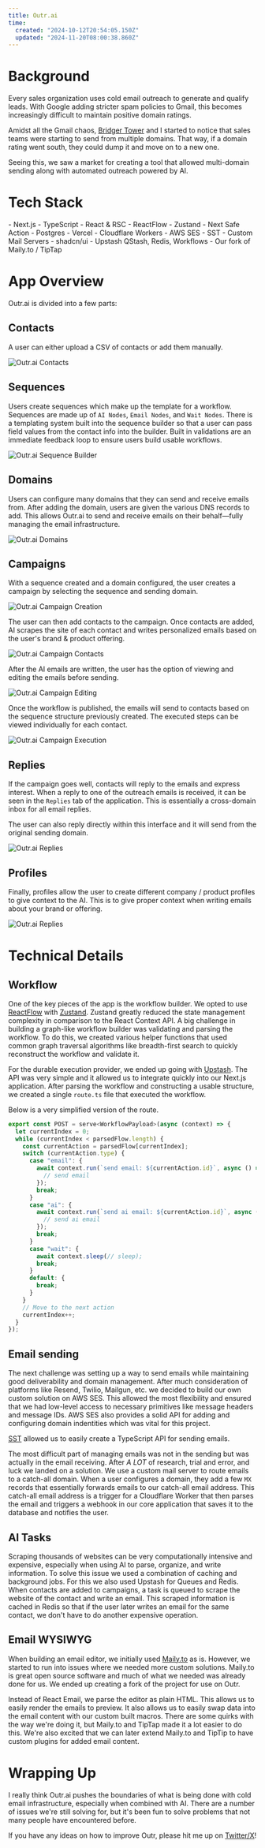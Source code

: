 ```yaml
---
title: Outr.ai
time:
  created: "2024-10-12T20:54:05.150Z"
  updated: "2024-11-20T08:00:38.860Z"
---
```


# Background

Every sales organization uses cold email outreach to generate and qualify leads. With Google adding stricter spam policies to Gmail, this becomes increasingly difficult to maintain positive domain ratings. 

Amidst all the Gmail chaos, [Bridger Tower](https://bridger.to) and I started to notice that sales teams were starting to send from multiple domains. That way, if a domain rating went south, they could dump it and move on to a new one.

Seeing this, we saw a market for creating a tool that allowed multi-domain sending along with automated outreach powered by AI.

# Tech Stack

<Preview codeblock>
  - Next.js
  - TypeScript
  - React & RSC
  - ReactFlow
  - Zustand
  - Next Safe Action
  - Postgres
  - Vercel
  - Cloudflare Workers
  - AWS SES
  - SST
  - Custom Mail Servers
  - shadcn/ui
  - Upstash QStash, Redis, Workflows
  - Our fork of Maily.to / TipTap
</Preview>

# App Overview

Outr.ai is divided into a few parts:

## Contacts

A user can either upload a CSV of contacts or add them manually. 

<Image alt="Outr.ai Contacts" src="https://cameron-portfolio.s3.us-west-2.amazonaws.com/outr/contacts.png" />

## Sequences

Users create sequences which make up the template for a workflow. Sequences are made up of `AI Nodes`, `Email Nodes`, and `Wait Nodes`. There is a templating system built into the sequence builder so that a user can pass field values from the contact info into the builder. Built in validations are an immediate feedback loop to ensure users build usable workflows. 

<Image alt="Outr.ai Sequence Builder" src="https://cameron-portfolio.s3.us-west-2.amazonaws.com/outr/sequence-builder.png"/>

## Domains

Users can configure many domains that they can send and receive emails from. After adding the domain, users are given the various DNS records to add. This allows Outr.ai to send and receive emails on their behalf—fully managing the email infrastructure.

<Image alt="Outr.ai Domains" src="https://cameron-portfolio.s3.us-west-2.amazonaws.com/outr/domains.png" />

## Campaigns

With a sequence created and a domain configured, the user creates a campaign by selecting the sequence and sending domain.

<Image alt="Outr.ai Campaign Creation" src="https://cameron-portfolio.s3.us-west-2.amazonaws.com/outr/campaign-1.png" />

The user can then add contacts to the campaign. Once contacts are added, AI scrapes the site of each contact and writes personalized emails based on the user's brand & product offering.

<Image alt="Outr.ai Campaign Contacts" src="https://cameron-portfolio.s3.us-west-2.amazonaws.com/outr/campaign-2.png" />

After the AI emails are written, the user has the option of viewing and editing the emails before sending. 

<Image alt="Outr.ai Campaign Editing" src="https://cameron-portfolio.s3.us-west-2.amazonaws.com/outr/campaign-3.png" />

Once the workflow is published, the emails will send to contacts based on the sequence structure previously created. The executed steps can be viewed individually for each contact.

<Image alt="Outr.ai Campaign Execution" src="https://cameron-portfolio.s3.us-west-2.amazonaws.com/outr/campaign-4.png" />

## Replies

If the campaign goes well, contacts will reply to the emails and express interest. When a reply to one of the outreach emails is received, it can be seen in the `Replies` tab of the application. This is essentially a cross-domain inbox for all email replies.

The user can also reply directly within this interface and it will send from the original sending domain.

<Image alt="Outr.ai Replies" src="https://cameron-portfolio.s3.us-west-2.amazonaws.com/outr/replies.png" />

## Profiles

Finally, profiles allow the user to create different company / product profiles to give context to the AI. This is to give proper context when writing emails about your brand or offering. 

<Image alt="Outr.ai Replies" src="https://cameron-portfolio.s3.us-west-2.amazonaws.com/outr/profiles.png" />

# Technical Details

## Workflow

One of the key pieces of the app is the workflow builder. We opted to use [ReactFlow](https://reactflow.dev/) with [Zustand](https://github.com/pmndrs/zustand). Zustand greatly reduced the state management complexity in comparison to the React Context API. A big challenge in building a graph-like workflow builder was validating and parsing the workflow. To do this, we created various helper functions that used common graph traversal algorithms like breadth-first search to quickly reconstruct the workflow and validate it.

For the durable execution provider, we ended up going with [Upstash](https://upstash.com/). The API was very simple and it allowed us to integrate quickly into our Next.js application. After parsing the workflow and constructing a usable structure, we created a single `route.ts` file that executed the workflow. 

Below is a very simplified version of the route.

```js
export const POST = serve<WorkflowPayload>(async (context) => {
  let currentIndex = 0;
  while (currentIndex < parsedFlow.length) {
    const currentAction = parsedFlow[currentIndex];
    switch (currentAction.type) {
      case "email": {
        await context.run(`send email: ${currentAction.id}`, async () => {
          // send email
        });
        break;
      }
      case "ai": {
        await context.run(`send ai email: ${currentAction.id}`, async () => {
          // send ai email
        });
        break;
      }
      case "wait": {
        await context.sleep(// sleep);
        break;
      }
      default: {
        break;
      }
    }
    // Move to the next action
    currentIndex++;
  }
});
```

## Email sending

The next challenge was setting up a way to send emails while maintaining good deliverability and domain management. After much consideration of platforms like Resend, Twilio, Mailgun, etc. we decided to build our own custom solution on AWS SES. This allowed the most flexibility and ensured that we had low-level access to necessary primitives like message headers and message IDs. AWS SES also provides a solid API for adding and configuring domain indentities which was vital for this project.

[SST](https://sst.dev/) allowed us to easily create a TypeScript API for sending emails. 

The most difficult part of managing emails was not in the sending but was actually in the email receiving. After *A LOT* of research, trial and error, and luck we landed on a solution. We use a custom mail server to route emails to a catch-all domain. When a user configures a domain, they add a few `MX` records that essentially forwards emails to our catch-all email address. This catch-all email address is a trigger for a Cloudflare Worker that then parses the email and triggers a webhook in our core application that saves it to the database and notifies the user.

## AI Tasks

Scraping thousands of websites can be very computationally intensive and expensive, especially when using AI to parse, organize, and write information. To solve this issue we used a combination of caching and background jobs. For this we also used Upstash for Queues and Redis. When contacts are added to campaigns, a task is queued to scrape the website of the contact and write an email. This scraped information is cached in Redis so that if the user later writes an email for the same contact, we don't have to do another expensive operation.

## Email WYSIWYG

When building an email editor, we initially used [Maily.to](https://maily.to/) as is. However, we started to run into issues where we needed more custom solutions. Maily.to is great open source software and much of what we needed was already done for us. We ended up creating a fork of the project for use on Outr. 

Instead of React Email, we parse the editor as plain HTML. This allows us to easily render the emails to preview. It also allows us to easily swap data into the email content with our custom built macros. There are some quirks with the way we're doing it, but Maily.to and TipTap made it a lot easier to do this. We're also excited that we can later extend Maily.to and TipTip to have custom plugins for added email content.

# Wrapping Up

I really think Outr.ai pushes the boundaries of what is being done with cold email infrastructure, especially when combined with AI. There are a number of issues we're still solving for, but it's been fun to solve problems that not many people have encountered before.

If you have any ideas on how to improve Outr, please hit me up on [Twitter/X](https://x.com/youngbloodcyb)!



